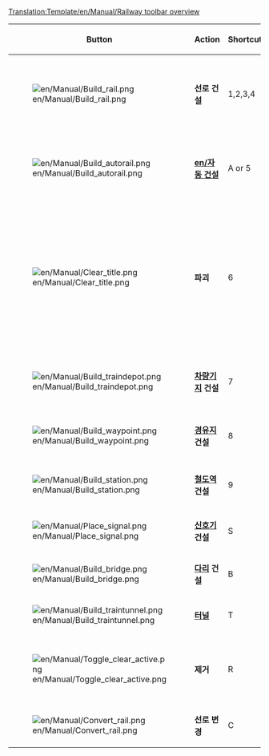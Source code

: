 <noinclude>[[Translation:Template/en/Manual/Railway toolbar overview]]</noinclude><noinclude></noinclude>
{|{{en/Wikitable}}
|- style="background:#efefef"
!width='100' |Button
!width='150' |Action
!Shortcut
!Description

|-
|[[File:en/Manual/Build rail.png]]
|'''선로 건설'''
|1,2,3,4
|Builds track(s) in the selected direction, you can click and drag for non-diagonal tracks. Not as efficient as [[en/Archive/Manual/Autorail]] tool, though.

|-
|[[File:en/Manual/Build autorail.png]]
|'''[[en/자동 건설]]'''
|A or 5
|A very efficient tool to build tracks in any direction (while might be difficult to use at first). If used with Ctrl key pressed, easily removes tracks.

|-
|[[File:en/Manual/Clear title.png]]
|'''파괴'''
|6
|The dynamite tool is used to clear squares of either your own track you've built wrong, or anything that's in your way (well, not anything). Be aware that clicking on [[en/Manual/Stations|station]] will remove the whole station when there are no trains on it. For one-by-one removing station bits use the remove [R] tool + Station [[File:en/Manual/Toggle clear active.png]]+[[File:en/Manual/Build station.png]].

|-
|[[File:en/Manual/Build traindepot.png]]
|'''[[ko/차량기지|차량기지]] 건설'''
|7
|Opens the [[en/Manual/Depots|depot]] build window for you to select a [[en/Manual/Depots|depot]] direction to build and what direction it will be facing.

|-
|[[File:en/Manual/Build waypoint.png]]
|'''[[ko/경유지|경유지]] 건설'''
|8
|Allows you to build a [[en/Manual/Waypoints]] on/over a rail track.

|-
|[[File:en/Manual/Build station.png]]
|'''[[ko/Manual/철도 역|철도역]] 건설'''
|9
|Opens the [[en/Manual/Stations|station]] build window for you to select a [[en/Manual/Stations|station]] size and direction to build.

|-
|[[File:en/Manual/Place signal.png]]
|'''[[ko/Manual/신호기|신호기]] 건설'''
|S
|Allows you to place various traffic [[ko/Manual/신호기|신호기]] on the tracks

|-
|[[File:en/Manual/Build bridge.png]]
|'''[[ko/다리|다리]] 건설'''
|B
|Allows you to build railway [[en/Manual/Bridges]]

|-
|[[File:en/Manual/Build traintunnel.png]]
|'''[[ko/터널|터널]]'''
|T
|Allows you to build underground [[en/Manual/Tunnels]]

|-
|[[File:en/Manual/Toggle clear active.png]]
|'''제거'''
|R
|Click this after you have selected another tool to remove that item. For example you can remove signals from a rail or stations one by one.

|-
|[[File:en/Manual/Convert rail.png]]
|'''선로 변경'''
|C
|기존의 선로에서 선택된 유형의 선로로 변경

|}